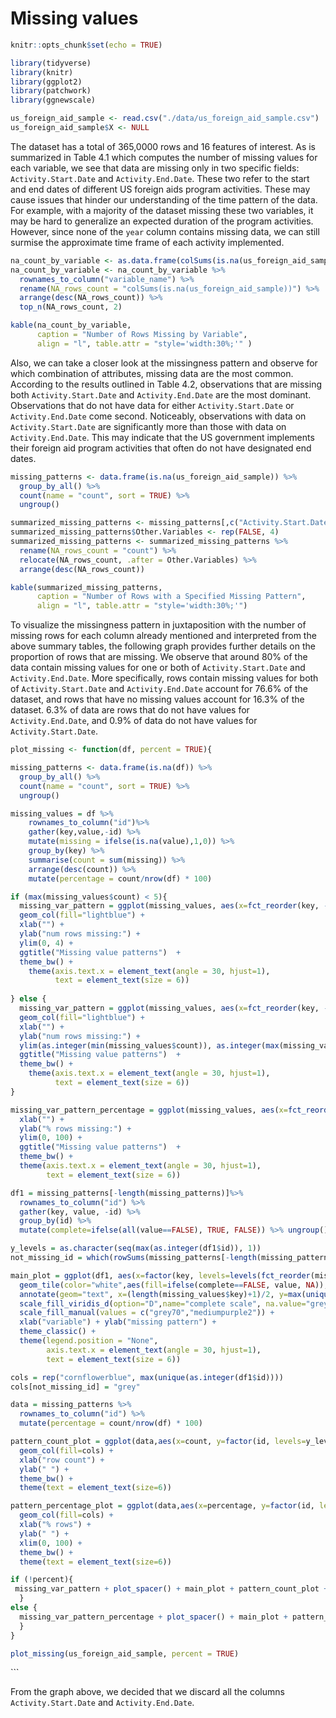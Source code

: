 # Missing values

```r
knitr::opts_chunk$set(echo = TRUE)
```


```r
library(tidyverse)
library(knitr)
library(ggplot2)
library(patchwork)
library(ggnewscale)
```

```r
us_foreign_aid_sample <- read.csv("./data/us_foreign_aid_sample.csv")
us_foreign_aid_sample$X <- NULL
```

The dataset has a total of 365,0000 rows and 16 features of interest. As is summarized in Table 4.1 which computes the number of missing values for each variable, we see that data are missing only in two specific fields: `Activity.Start.Date` and  `Activity.End.Date`. These two refer to the start and end dates of different US foreign aids program activities. These may cause issues that hinder our understanding of the time pattern of the data. For example, with a majority of the dataset missing these two variables, it may be hard to generalize an expected duration of the program activities. However, since none of the `year` column contains missing data, we can still surmise the approximate time frame of each activity implemented. 

```r
na_count_by_variable <- as.data.frame(colSums(is.na(us_foreign_aid_sample)))
na_count_by_variable <- na_count_by_variable %>%
  rownames_to_column("variable_name") %>%
  rename(NA_rows_count = "colSums(is.na(us_foreign_aid_sample))") %>%
  arrange(desc(NA_rows_count)) %>%
  top_n(NA_rows_count, 2)

kable(na_count_by_variable, 
      caption = "Number of Rows Missing by Variable",
      align = "l", table.attr = "style='width:30%;'" )
```
Also, we can take a closer look at the missingness pattern and observe for which combination of attributes, missing data are the most common. According to the results outlined in Table 4.2, observations that are missing both `Activity.Start.Date` and `Activity.End.Date` are the most dominant. Observations that do not have data for either `Activity.Start.Date` or `Activity.End.Date` come second. Noticeably, observations with data on `Activity.Start.Date` are significantly more than those with data on `Activity.End.Date`. This may indicate that the US government implements their foreign aid program activities that often do not have designated end dates.

```r
missing_patterns <- data.frame(is.na(us_foreign_aid_sample)) %>%
  group_by_all() %>%
  count(name = "count", sort = TRUE) %>%
  ungroup()

summarized_missing_patterns <- missing_patterns[,c("Activity.Start.Date", "Activity.End.Date", "count")]
summarized_missing_patterns$Other.Variables <- rep(FALSE, 4)
summarized_missing_patterns <- summarized_missing_patterns %>%
  rename(NA_rows_count = "count") %>%
  relocate(NA_rows_count, .after = Other.Variables) %>%
  arrange(desc(NA_rows_count))

kable(summarized_missing_patterns, 
      caption = "Number of Rows with a Specified Missing Pattern",
      align = "l", table.attr = "style='width:30%;'")
```

To visualize the missingness pattern in juxtaposition with the number of missing rows for each column already mentioned and interpreted from the above summary tables, the following graph provides further details on the proportion of rows that are missing. We observe that around 80% of the data contain missing values for one or both of `Activity.Start.Date` and `Activity.End.Date`. More specifically, rows contain missing values for both of `Activity.Start.Date` and `Activity.End.Date` account for 76.6% of the dataset, and rows that have no missing values account for 16.3% of the dataset. 6.3% of data are rows that do not have values for `Activity.End.Date`, and 0.9% of data do not have values for `Activity.Start.Date`.

```r
plot_missing <- function(df, percent = TRUE){

missing_patterns <- data.frame(is.na(df)) %>%
  group_by_all() %>%
  count(name = "count", sort = TRUE) %>%
  ungroup()

missing_values = df %>%
    rownames_to_column("id")%>%
    gather(key,value,-id) %>%
    mutate(missing = ifelse(is.na(value),1,0)) %>%
    group_by(key) %>%
    summarise(count = sum(missing)) %>%
    arrange(desc(count)) %>% 
    mutate(percentage = count/nrow(df) * 100)

if (max(missing_values$count) < 5){
  missing_var_pattern = ggplot(missing_values, aes(x=fct_reorder(key, -count), y=count)) + 
  geom_col(fill="lightblue") + 
  xlab("") + 
  ylab("num rows missing:") + 
  ylim(0, 4) +
  ggtitle("Missing value patterns")  +
  theme_bw() + 
    theme(axis.text.x = element_text(angle = 30, hjust=1),
          text = element_text(size = 6))
  
} else {
  missing_var_pattern = ggplot(missing_values, aes(x=fct_reorder(key, -count), y=count)) + 
  geom_col(fill="lightblue") + 
  xlab("") + 
  ylab("num rows missing:") + 
  ylim(as.integer(min(missing_values$count)), as.integer(max(missing_values$count))+1) +
  ggtitle("Missing value patterns")  +
  theme_bw() + 
    theme(axis.text.x = element_text(angle = 30, hjust=1),
          text = element_text(size = 6))
}

missing_var_pattern_percentage = ggplot(missing_values, aes(x=fct_reorder(key, -count), y=percentage)) + geom_col(fill="lightblue") + 
  xlab("") + 
  ylab("% rows missing:") + 
  ylim(0, 100) + 
  ggtitle("Missing value patterns")  +
  theme_bw() + 
  theme(axis.text.x = element_text(angle = 30, hjust=1), 
        text = element_text(size = 6))

df1 = missing_patterns[-length(missing_patterns)]%>% 
  rownames_to_column("id") %>% 
  gather(key, value, -id) %>% 
  group_by(id) %>% 
  mutate(complete=ifelse(all(value==FALSE), TRUE, FALSE)) %>% ungroup()

y_levels = as.character(seq(max(as.integer(df1$id)), 1))
not_missing_id = which(rowSums(missing_patterns[-length(missing_patterns)]) == 0)

main_plot = ggplot(df1, aes(x=factor(key, levels=levels(fct_reorder(missing_values$key, -missing_values$count))), y=factor(id, levels=y_levels))) +
  geom_tile(color="white",aes(fill=ifelse(complete==FALSE, value, NA)), alpha = 0.75) + 
  annotate(geom="text", x=(length(missing_values$key)+1)/2, y=max(unique(as.integer(df1$id))) - not_missing_id + 1, label="complete cases ")+
  scale_fill_viridis_d(option="D",name="complete scale", na.value="grey") + 
  scale_fill_manual(values = c("grey70","mediumpurple2")) +
  xlab("variable") + ylab("missing pattern") +
  theme_classic() + 
  theme(legend.position = "None", 
        axis.text.x = element_text(angle = 30, hjust=1), 
        text = element_text(size = 6))

cols = rep("cornflowerblue", max(unique(as.integer(df1$id))))
cols[not_missing_id] = "grey"

data = missing_patterns %>% 
  rownames_to_column("id") %>% 
  mutate(percentage = count/nrow(df) * 100)

pattern_count_plot = ggplot(data,aes(x=count, y=factor(id, levels=y_levels))) +
  geom_col(fill=cols) + 
  xlab("row count") + 
  ylab(" ") + 
  theme_bw() + 
  theme(text = element_text(size=6))

pattern_percentage_plot = ggplot(data,aes(x=percentage, y=factor(id, levels=y_levels))) +
  geom_col(fill=cols) + 
  xlab("% rows") + 
  ylab(" ") + 
  xlim(0, 100) + 
  theme_bw() + 
  theme(text = element_text(size=6))

if (!percent){
 missing_var_pattern + plot_spacer() + main_plot + pattern_count_plot + plot_layout(ncol=2, widths = c(4,1), heights = c(1, 4)) 
  }
else {
  missing_var_pattern_percentage + plot_spacer() + main_plot + pattern_percentage_plot + plot_layout(ncol=2, widths = c(4,1), heights = c(1, 4)) 
  }
}

plot_missing(us_foreign_aid_sample, percent = TRUE)
```

```

From the graph above, we decided that we discard all the columns `Activity.Start.Date` and `Activity.End.Date`. 


